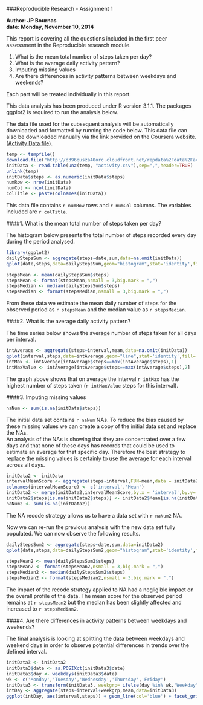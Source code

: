 ###Reproducible Research - Assignment 1  


**Author: JP Bournas**  
**date: Monday, November 10, 2014**
  
  
This report is covering all the questions included in the first peer assessment in the Reproducible research module.

1. What is the mean total number of steps taken per day?
2. What is the average daily activity pattern?
3. Imputing missing values
4. Are there differences in activity patterns between weekdays and weekends?
  
Each part will be treated individually in this report.  

This data analysis has been produced under R version 3.1.1. The packages ggplot2 is required to run the analysis below.  

The data file used for the subsequent analysis will be automatically downloaded and formatted by running the code below.
This data file can also be downloaded manually via the link provided on the Coursera website.([Activity Data file](https://d396qusza40orc.cloudfront.net/repdata%2Fdata%2Factivity.zip)).  


```r
temp <- tempfile()
download.file("http://d396qusza40orc.cloudfront.net/repdata%2Fdata%2Factivity.zip",temp)
initData <- read.table(unz(temp, "activity.csv"),sep=",",header=TRUE)
unlink(temp)
initData$steps <- as.numeric(initData$steps)
numRow <- nrow(initData)
numCol <- ncol(initData)
colTitle <- paste(colnames(initData))
```  

  
This data file contains `r numRow` rows and `r numCol` columns. The variables included are `r colTitle`.    

  
####1. What is the mean total number of steps taken per day?  
  
The histogram below presents the total number of steps recorded every day during the period analysed.  
```r
library(ggplot2)
dailyStepsSum <- aggregate(steps~date,sum,data=na.omit(initData))
qplot(date,steps,data=dailyStepsSum,geom="histogram",stat='identity',fill= I('blue')) + theme(axis.text.x=element_text(angle = 90, hjust = 0,size=7))   
```

```r
stepsMean <- mean(dailyStepsSum$steps)
stepsMean <- format(stepsMean,nsmall = 3,big.mark = ",")
stepsMedian <- median(dailyStepsSum$steps)
stepsMedian <- format(stepsMedian,nsmall = 3,big.mark = ",")

```

From these data we estimate the mean daily number of steps for the observed period as `r stepsMean` and the median value as `r stepsMedian`.  

####2. What is the average daily activity pattern?  

The time series below shows the average number of steps taken for all days per interval.  

```r
intAverage <- aggregate(steps~interval,mean,data=na.omit(initData))
qplot(interval,steps,data=intAverage,geom="line",stat='identity',fill= I('blue'))
intMax <- intAverage[intAverage$steps==max(intAverage$steps),1]
intMaxValue <- intAverage[intAverage$steps==max(intAverage$steps),2]
```


The graph above shows that on average the interval `r intMax` has the highest number of steps taken (`r intMaxValue` steps for this interval).  

####3. Imputing missing values


```r
naNum <- sum(is.na(initData$steps))
```


The initial data set contains `r naNum` NAs.  To reduce the bias caused by these missing values we can create a copy of the initial data set and replace the NAs.  
An analysis of the NAs is showing that they are concentrated over a few days and that none of these days has records that could be used to estimate an average for that specific day. Therefore the best strategy to replace the missing values is certainly to use the average for each interval across all days.


```r
initData2 <- initData
intervalMeanScore <- aggregate(steps~interval,FUN=mean,data = initData2)
colnames(intervalMeanScore) <- c('interval','Mean')
initData2 <- merge(initData2,intervalMeanScore,by.x = 'interval',by.y='interval',all.x=TRUE)
initData2$steps[is.na(initData2$steps)] <- initData2$Mean[is.na(initData2$steps)]
naNum2 <- sum(is.na(initData2))
```

The NA recode strategy allows us to have a data set with `r naNum2` NA.  

Now we can re-run the previous analysis with the new data set fully populated. We can now observe the following results.  


```r
dailyStepsSum2 <- aggregate(steps~date,sum,data=initData2)
qplot(date,steps,data=dailyStepsSum2,geom="histogram",stat='identity',fill= I('red')) +   theme(axis.text.x=element_text(angle = 90, hjust = 0,size=7))   
```

```r
stepsMean2 <- mean(dailyStepsSum2$steps)
stepsMean2 <- format(stepsMean2,nsmall = 3,big.mark = ",")
stepsMedian2 <- median(dailyStepsSum2$steps)
stepsMedian2 <- format(stepsMedian2,nsmall = 3,big.mark = ",")
```

The impact of the recode strategy applied to NA had a negligible impact on the overall profile of the data. The mean score for the observed period remains at `r stepsMean2` but the median has been slightly affected and increased to `r stepsMedian2`.  


####4. Are there differences in activity patterns between weekdays and weekends?  


The final analysis is looking at splitting the data between weekdays and weekend days in order to observe potential differences in trends over the defined interval.  
``` r
initData3 <- initData2
initData3$date <- as.POSIXct(initData3$date)
initData3$day <- weekdays(initData3$date)
wk <- c('Monday','Tuesday','Wednesday','Thursday','Friday')
initData3 <- transform(initData3, weekgrp= ifelse(day %in% wk,"Weekday","Weekend day"))
intDay <- aggregate(steps~interval+weekgrp,mean,data=initData3)
ggplot(intDay, aes(interval,steps)) + geom_line(col='blue') + facet_grid(weekgrp~.)
```